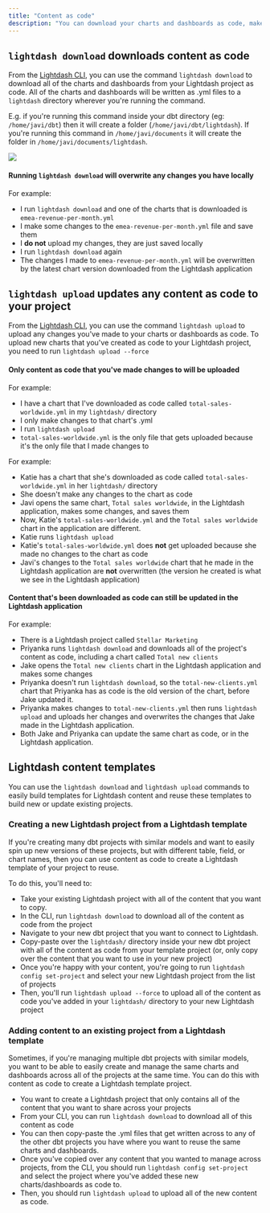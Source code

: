 ```yaml
---
title: "Content as code"
description: "You can download your charts and dashboards as code, make changes, then upload your changes back to your Lightdash project using the CLI. Content as code is also useful for creating new Lightdash projects where you want the content to be copied from an existing project and added to your new project."
---
```



## `lightdash download` downloads content as code

From the [Lightdash CLI](/references/lightdash-cli), you can use the command `lightdash download` to download all of the charts and dashboards from your Lightdash project as code. All of the charts and dashboards will be written as .yml files to a `lightdash` directory wherever you're running the command.

E.g. if you're running this command inside your dbt directory (eg: `/home/javi/dbt`) then it will create a folder (`/home/javi/dbt/lightdash`). If you're running this command in `/home/javi/documents` it will create the folder in `/home/javi/documents/lightdash`.

<Frame>
<img src="/images/references/download-content-924b51a78c9840990608f3ed81f80b56.jpg"/>
</Frame>

#### Running `lightdash download` will overwrite any changes you have locally
For example:

* I run `lightdash download` and one of the charts that is downloaded is `emea-revenue-per-month.yml`
* I make some changes to the `emea-revenue-per-month.yml` file and save them
* I **do not** upload my changes, they are just saved locally
* I run `lightdash download` again
* The changes I made to `emea-revenue-per-month.yml` will be overwritten by the latest chart version downloaded from the Lightdash application

## `lightdash upload` updates any content as code to your project

From the [Lightdash CLI](/references/lightdash-cli), you can use the command `lightdash upload` to upload any changes you've made to your charts or dashboards as code. To upload new charts that you've created as code to your Lightdash project, you need to run `lightdash upload --force`

#### Only content as code that you've made changes to will be uploaded

For example:

* I have a chart that I've downloaded as code called `total-sales-worldwide.yml` in my `lightdash/` directory
* I only make changes to that chart's .yml
* I run `lightdash upload`
* `total-sales-worldwide.yml` is the only file that gets uploaded because it's the only file that I made changes to

For example:

* Katie has a chart that she's downloaded as code called `total-sales-worldwide.yml` in her `lightdash/` directory
* She doesn't make any changes to the chart as code
* Javi opens the same chart, `Total sales worldwide`, in the Lightdash application, makes some changes, and saves them
* Now, Katie's `total-sales-worldwide.yml` and the `Total sales worldwide` chart in the application are different.
* Katie runs `lightdash upload`
* Katie's `total-sales-worldwide.yml` does **not** get uploaded because she made no changes to the chart as code
* Javi's changes to the `Total sales worldwide` chart that he made in the Lightdash application are **not** overwritten (the version he created is what we see in the Lightdash application)

#### Content that's been downloaded as code can still be updated in the Lightdash application

For example:

* There is a Lightdash project called `Stellar Marketing`
* Priyanka runs `lightdash download` and downloads all of the project's content as code, including a chart called `Total new clients`
* Jake opens the `Total new clients` chart in the Lightdash application and makes some changes
* Priyanka doesn't run `lightdash download`, so the `total-new-clients.yml` chart that Priyanka has as code is the old version of the chart, before Jake updated it.
* Priyanka makes changes to `total-new-clients.yml` then runs `lightdash upload` and uploads her changes and overwrites the changes that Jake made in the Lightdash application.
* Both Jake and Priyanka can update the same chart as code, or in the Lightdash application.

## Lightdash content templates

You can use the `lightdash download` and `lightdash upload` commands to easily build templates for Lightdash content and reuse these templates to build new or update existing projects.

### Creating a new Lightdash project from a Lightdash template

If you're creating many dbt projects with similar models and want to easily spin up new versions of these projects, but with different table, field, or chart names, then you can use content as code to create a Lightdash template of your project to reuse.

To do this, you'll need to:

* Take your existing Lightdash project with all of the content that you want to copy.
* In the CLI, run `lightdash download` to download all of the content as code from the project
* Navigate to your new dbt project that you want to connect to Lightdash.
* Copy-paste over the `lightdash/` directory inside your new dbt project with all of the content as code from your template project (or, only copy over the content that you want to use in your new project)
* Once you're happy with your content, you're going to run `lightdash config set-project` and select your new Lightdash project from the list of projects
* Then, you'll run `lightdash upload --force` to upload all of the content as code you've added in your `lightdash/` directory to your new Lightdash project

### Adding content to an existing project from a Lightdash template

Sometimes, if you're managing multiple dbt projects with similar models, you want to be able to easily create and manage the same charts and dashboards across all of the projects at the same time. You can do this with content as code to create a Lightdash template project.

* You want to create a Lightdash project that only contains all of the content that you want to share across your projects
* From your CLI, you can run `lightdash download` to download all of this content as code
* You can then copy-paste the .yml files that get written across to any of the other dbt projects you have where you want to reuse the same charts and dashboards.
* Once you've copied over any content that you wanted to manage across projects, from the CLI, you should run `lightdash config set-project` and select the project where you've added these new charts/dashboards as code to.
* Then, you should run `lightdash upload` to upload all of the new content as code.
